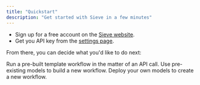 ```yaml
---
title: "Quickstart"
description: "Get started with Sieve in a few minutes"
---
```


- Sign up for a free account on the [Sieve website](https://www.sievedata.com/).
- Get you API key from the [settings page](https://www.sievedata.com/dashboard/settings).

From there, you can decide what you'd like to do next:

<CardGroup cols={3}>
  <Card
    title="Run a Template Workflow"
    href="/guide/quickstart/template-workflows"
    icon="timer"
    color="#ea5a0c"
  >
    Run a pre-built template workflow in the matter of an API call.
  </Card>
  <Card
    href="/guide/quickstart/building-blocks"
    title="Create a workflow from a set of building blocks"
    icon="server"
    color="#0285c7"
  >
    Use pre-existing models to build a new workflow.
  </Card>
  <Card
    href="/guide/quickstart/custom-workflows"
    title="Build a workflow from scratch"
    icon="square-terminal"
    color="#16a34a"
  >
    Deploy your own models to create a new workflow.
  </Card>
</CardGroup>
